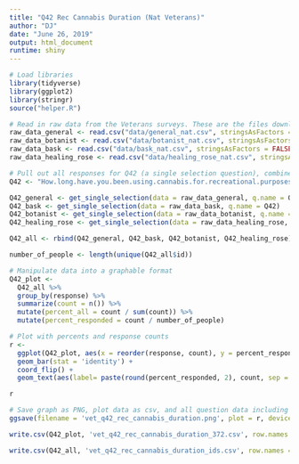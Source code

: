 ```yaml
---
title: "Q42 Rec Cannabis Duration (Nat Veterans)"
author: "DJ"
date: "June 26, 2019"
output: html_document
runtime: shiny
---
```


```r
# Load libraries
library(tidyverse)
library(ggplot2)
library(stringr)
source("helper.R")
```

```r
# Read in raw data from the Veterans surveys. These are the files downloaded from survey monkey saved as a .csv
raw_data_general <- read.csv("data/general_nat.csv", stringsAsFactors = FALSE)
raw_data_botanist <- read.csv("data/botanist_nat.csv", stringsAsFactors = FALSE)
raw_data_bask <- read.csv("data/bask_nat.csv", stringsAsFactors = FALSE)
raw_data_healing_rose <- read.csv("data/healing_rose_nat.csv", stringsAsFactors = FALSE)
```

```r
# Pull out all responses for Q42 (a single selection question), combine, then determine 'question n'
Q42 <- "How.long.have.you.been.using.cannabis.for.recreational.purposes."

Q42_general <- get_single_selection(data = raw_data_general, q.name = Q42)
Q42_bask <- get_single_selection(data = raw_data_bask, q.name = Q42)
Q42_botanist <- get_single_selection(data = raw_data_botanist, q.name = Q42)
Q42_healing_rose <- get_single_selection(data = raw_data_healing_rose, q.name = Q42)

Q42_all <- rbind(Q42_general, Q42_bask, Q42_botanist, Q42_healing_rose)

number_of_people <- length(unique(Q42_all$id))
```

```r
# Manipulate data into a graphable format
Q42_plot <- 
  Q42_all %>%
  group_by(response) %>%
  summarize(count = n()) %>%
  mutate(percent_all = count / sum(count)) %>%
  mutate(percent_responded = count / number_of_people)
```

```r
# Plot with percents and response counts
r <- 
  ggplot(Q42_plot, aes(x = reorder(response, count), y = percent_responded)) +
  geom_bar(stat = 'identity') +
  coord_flip() +
  geom_text(aes(label= paste(round(percent_responded, 2), count, sep = "***")))

r
```

```r
# Save graph as PNG, plot data as csv, and all question data including response IDs as csv (save question n and N at end of plot file as "_x.x")
ggsave(filename = 'vet_q42_rec_cannabis_duration.png', plot = r, device = 'png')

write.csv(Q42_plot, 'vet_q42_rec_cannabis_duration_372.csv', row.names = FALSE)

write.csv(Q42_all, 'vet_q42_rec_cannabis_duration_ids.csv', row.names = FALSE)
```